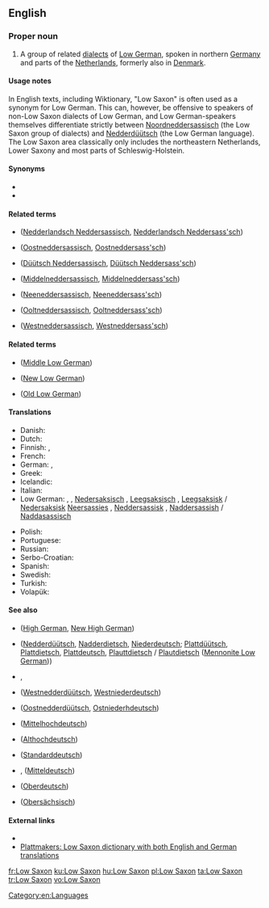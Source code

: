 ==English==
{{interwiktionary|code=nds}}
{{wikipedia}}

===Proper noun===
{{en-proper noun|head=[[low|Low]] [[Saxon]]}}

# A group of related [[dialects]] of [[Low German]], spoken in northern [[Germany]] and parts of the [[Netherlands]], formerly also in [[Denmark]].

====Usage notes====
In English texts, including Wiktionary, "Low Saxon" is often used as a synonym for Low German. This can, however, be offensive to speakers of non-Low Saxon dialects of Low German, and Low German-speakers themselves differentiate strictly between [[Noordneddersassisch]] (the Low Saxon group of dialects) and [[Nedderdüütsch]] (the Low German language). The Low Saxon area classically only includes the northeastern Netherlands, Lower Saxony and most parts of Schleswig-Holstein.

====Synonyms====
* {{l|en|Low German}}
* {{l|en|Nethersaxon}}

====Related terms====
* {{l|en|Dutch Low Saxon}} ([[Nedderlandsch Neddersassisch]], [[Nedderlandsch Neddersass'sch]])
* {{l|en|East Low Saxon}} ([[Oostneddersassisch]], [[Oostneddersass'sch]])
* {{l|en|German Low Saxon}} ([[Düütsch Neddersassisch]], [[Düütsch Neddersass'sch]])
* {{l|en|Middle Low Saxon}} ([[Middelneddersassisch]], [[Middelneddersass'sch]])
* {{l|en|New Low Saxon}} ([[Neeneddersassisch]], [[Neeneddersass'sch]])
* {{l|en|Old Low Saxon}} ([[Ooltneddersassisch]], [[Ooltneddersass'sch]])
* {{l|en|West Low Saxon}} ([[Westneddersassisch]], [[Westneddersass'sch]])

====Related terms====
* {{l|en|Middle Saxon}} ([[Middle Low German]])
* {{l|en|New Saxon}} ([[New Low German]])
* {{l|en|Old Saxon}} ([[Old Low German]])

====Translations====
{{trans-top|language or language group}}
* Danish: {{t|da|nedersaksisk}}
* Dutch: {{t+|nl|Nedersaksisch|n}}
* Finnish: {{t+|fi|alasaksa}}, {{t|fi|alasaksi}}
* French: {{t+|fr|bas saxon|m}}
* German: {{t+|de|Niedersächsisch}}, {{t|de|Westniederdeutsch|n}}
* Greek: {{t|el|Χαμηλός Σάξονας}}
* Icelandic: {{t|is|niðursaxneska}}
* Italian: {{t|it|basso Sassone|m}}
* Low German: {{t+|nds|Neddersass'sch|n}}, {{t|nds|Neddersassisch|n}} {{qualifier|Northern}}, [[Nedersaksisch]] {{qualifier|Western}}, [[Leegsaksisch]] {{qualifier|Groningen}}, [[Leegsaksisk]] / [[Nedersaksisk]] {{qualifier|East Frisia}} [[Neersassies]] {{qualifier|Twente, Bentheim}}, [[Neddersassisk]] {{qualifier|Westphalia}}, [[Naddersassish]] / [[Naddasassisch]] {{qualifier|Mennonite Low German}}
{{trans-mid}}
* Polish: {{t|pl|dolnosaksoński}}
* Portuguese: {{t+|pt|baixo saxão}}
* Russian: {{t+|ru|нижнесаксо́нский|m}} {{qualifier|язы́к}}
* Serbo-Croatian: {{t|sh|donjosaksonski}}
* Spanish: {{t+|es|bajo sajón}}
* Swedish: {{t|sv|lågsachsiska}}
* Turkish: {{t+|tr|Aşağı Almanca}}
* Volapük: {{t+|vo|Dona-Saxänapük}}
{{trans-bottom}}

====See also====
* {{l|en|German}} ([[High German]], [[New High German]])
* {{l|en|Low German}} ([[Nedderdüütsch]], [[Nadderdietsch]], [[Niederdeutsch]]; [[Plattdüütsch]], [[Plattdietsch]], [[Plattdeutsch]], [[Plauttdietsch]] / [[Plautdietsch]] ([[Mennonite Low German]]))
* {{l|en|Neddersassisch}}, {{l|en|Neddersass'sch}}
* {{l|en|West Low German}} ([[Westnedderdüütsch]], [[Westniederdeutsch]])
* {{l|en|East Low German}} ([[Oostnedderdüütsch]], [[Ostniederhdeutsch]])
* {{l|en|Middle High German}} ([[Mittelhochdeutsch]])
* {{l|en|Old High German}} ([[Althochdeutsch]])
* {{l|en|Standard German}} ([[Standarddeutsch]])
* {{l|en|Middle German}}, {{l|en|Central German}} ([[Mitteldeutsch]])
* {{l|en|Upper German}} ([[Oberdeutsch]])
* {{l|en|Upper Saxon}} ([[Obersächsisch]])

====External links====
* {{ethnologue|code=nds}}
* [http://plattmakers.de/?lang=en Plattmakers: Low Saxon dictionary with both English and German translations]

[[Category:en:Languages]]

[[fr:Low Saxon]]
[[ku:Low Saxon]]
[[hu:Low Saxon]]
[[pl:Low Saxon]]
[[ta:Low Saxon]]
[[tr:Low Saxon]]
[[vo:Low Saxon]]
